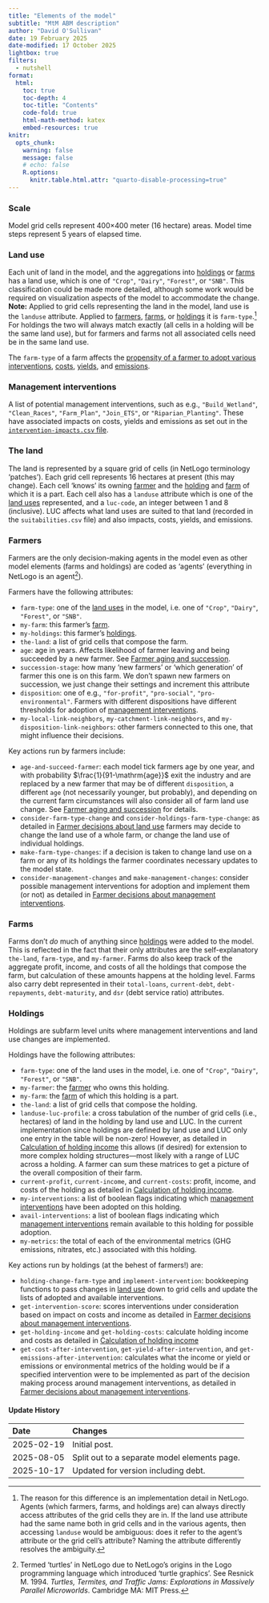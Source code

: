 ```yaml
---
title: "Elements of the model"
subtitle: "MtM ABM description"
author: "David O'Sullivan"
date: 19 February 2025
date-modified: 17 October 2025
lightbox: true
filters: 
  - nutshell
format:
  html:
    toc: true
    toc-depth: 4
    toc-title: "Contents"
    code-fold: true
    html-math-method: katex
    embed-resources: true
knitr:
  opts_chunk: 
    warning: false
    message: false
    # echo: false
    R.options: 
      knitr.table.html.attr: "quarto-disable-processing=true"
---
```


### Scale
Model grid cells represent 400&times;400 meter (16 hectare) areas. Model time steps represent 5 years of elapsed time.

### Land use
Each unit of land in the model, and the aggregations into [holdings](#holdings) or [farms](#farms) has a land use, which is one of `"Crop"`, `"Dairy"`, `"Forest"`, or `"SNB"`. This classification could be made more detailed, although some work would be required on visualization aspects of the model to accommodate the change. **Note:** Applied to grid cells representing the land in the model, land use is the `landuse` attribute. Applied to [farmers](#farmers), [farms](#farms), or [holdings](#holdings) it is `farm-type`.[^1] For holdings the two will always match exactly (all cells in a holding will be the same land use), but for farmers and farms not all associated cells need be in the same land use. 

[^1]: The reason for this difference is an implementation detail in NetLogo. Agents (which farmers, farms, and holdings are) can always directly access attributes of the grid cells they are in. If the land use attribute had the same name both in grid cells and in the various agents, then accessing `landuse` would be ambiguous: does it refer to the agent's attribute or the grid cell's attribute? Naming the attribute differently resolves the ambiguity.

The `farm-type` of a farm affects the [propensity of a farmer to adopt various interventions](05-farmer-decisions-interventions.qmd), [costs](02-calculation-of-holding-income.qmd#costs), [yields](02-calculation-of-holding-income.qmd#yields), and [emissions](02-calculation-of-holding-income.qmd#emissions).

### Management interventions
A list of potential management interventions, such as e.g., `"Build_Wetland"`, `"Clean_Races"`, `"Farm_Plan"`, `"Join_ETS"`, or `"Riparian_Planting"`. These have associated impacts on costs, yields and emissions as set out in the [`intervention-impacts.csv` file](05-farmer-decisions-interventions.qmd#the-effect-of-interventions).

### The land
The land is represented by a square grid of cells (in NetLogo terminology 'patches'). Each grid cell represents 16 hectares at present (this may change). Each cell 'knows' its owning [farmer](#farmers) and the [holding](#holdings) and [farm](#farms) of which it is a part. Each cell also has a `landuse` attribute which is one of the [land uses](#land-use) represented, and a `luc-code`, an integer between 1 and 8 (inclusive). LUC affects what land uses are suited to that land (recorded in the `suitabilities.csv` file) and also impacts, costs, yields, and emissions. 

### Farmers
Farmers are the only decision-making agents in the model even as other model elements (farms and holdings) are coded as 'agents' (everything in NetLogo is an agent[^2]).

[^2]: Termed 'turtles' in NetLogo due to NetLogo's origins in the Logo programming language which introduced 'turtle graphics'. See Resnick M. 1994. _Turtles, Termites, and Traffic Jams: Explorations in Massively Parallel Microworlds_. Cambridge MA: MIT Press.

Farmers have the following attributes:

+ `farm-type`: one of the [land uses](#land-use) in the model, i.e. one of `"Crop"`, `"Dairy"`, `"Forest"`, or `"SNB"`.
+ `my-farm`: this farmer's [farm](#farms).
+ `my-holdings`: this farmer's [holdings](#holdings).
+ `the-land`: a list of grid cells that compose the farm.
+ `age`: age in years. Affects likelihood of farmer leaving and being succeeded by a new farmer. See [Farmer aging and succession](01c-farmer-aging-and-succession.qmd).
+ `succession-stage`: how many 'new farmers' or 'which generation' of farmer this one is on this farm. We don't spawn new farmers on succession, we just change their settings and increment this attribute
+ `disposition`: one of e.g., `"for-profit"`, `"pro-social"`, `"pro-environmental"`. Farmers with different dispositions have different thresholds for adoption of [management interventions](#management-interventions).
+ `my-local-link-neighbors`, `my-catchment-link-neighbors`, and `my-disposition-link-neighbors`: other farmers connected to this one, that might influence their decisions.

Key actions run by farmers include:

+ `age-and-succeed-farmer`: each model tick farmers age by one year, and with probability $\frac{1}{91-\mathrm{age}}$ exit the industry and are replaced by a new farmer that may be of different `disposition`, a different `age` (not necessarily younger, but probably), and depending on the current farm circumstances will also consider all of farm land use change. See [Farmer aging and succession](01c-farmer-aging-and-succession.qmd) for details.
+ `consider-farm-type-change` and `consider-holdings-farm-type-change`: as detailed in [Farmer decisions about land use](04-farmer-decisions-land-use-change.qmd) farmers may decide to change the land use of a whole farm, or change the land use of individual holdings.
+ `make-farm-type-changes`: if a decision is taken to change land use on a farm or any of its holdings the farmer coordinates necessary updates to the model state.
+ `consider-management-changes` and `make-management-changes`: consider possible management interventions for adoption and implement them (or not) as detailed in [Farmer decisions about management interventions](05-farmer-decisions-interventions.qmd).

### Farms
Farms don't _do_ much of anything since [holdings](#holdings) were added to the model. This is reflected in the fact that their only attributes are the self-explanatory `the-land`, `farm-type`, and `my-farmer`. Farms do also keep track of the aggregate profit, income, and costs of all the holdings that compose the farm, but calculation of these amounts happens at the holding level. Farms also carry debt represented in their `total-loans`, `current-debt`, `debt-repayments`, `debt-maturity`, and `dsr` (debt service ratio) attributes.

### Holdings
Holdings are subfarm level units where management interventions and land use changes are implemented. 

Holdings have the following attributes:

+ `farm-type`: one of the land uses in the model, i.e. one of `"Crop"`, `"Dairy"`, `"Forest"`, or `"SNB"`.
+ `my-farmer`: the [farmer](#farmers) who owns this holding.
+ `my-farm`: the [farm](#farms) of which this holding is a part.
+ `the-land`: a list of grid cells that compose the holding.
+ `landuse-luc-profile`: a cross tabulation of the number of grid cells (i.e., hectares) of land in the holding by land use and LUC. In the current implementation since holdings are defined by land use and LUC only one entry in the table will be non-zero! However, as detailed in [Calculation of holding income](02-calculation-of-holding-income.qmd) this allows (if desired) for extension to more complex holding structures&mdash;most likely with a range of LUC across a holding. A farmer can sum these matrices to get a picture of the overall composition of their farm.
+ `current-profit`, `current-income`, and `current-costs`: profit, income, and costs of the holding as detailed in [Calculation of holding income](02-calculation-of-holding-income.qmd).
+ `my-interventions`: a list of boolean flags indicating which [management interventions](#management-interventions) have been adopted on this holding.
+ `avail-interventions`: a list of boolean flags indicating which [management interventions](#management-interventions) remain available to this holding for possible adoption.
+ `my-metrics`: the total of each of the environmental metrics (GHG emissions, nitrates, etc.) associated with this holding.

Key actions run by holdings (at the behest of farmers!) are:

+ `holding-change-farm-type` and `implement-intervention`: bookkeeping functions to pass changes in [land use](#land-use) down to grid cells and update the lists of adopted and available interventions.
+ `get-intervention-score`: scores interventions under consideration based on impact on costs and income as detailed in [Farmer decisions about management interventions](05-farmer-decisions-interventions.qmd).
+ `get-holding-income` and `get-holding-costs`: calculate holding income and costs as detailed in [Calculation of holding income](02-calculation-of-holding-income.qmd)
+ `get-cost-after-intervention`, `get-yield-after-intervention`, and `get-emissions-after-intervention`: calculates what the income or yield or emissions or environmental metrics of the holding would be if a specified intervention were to be implemented as part of the decision making process around management interventions, as detailed in [Farmer decisions about management interventions](05-farmer-decisions-interventions.qmd).

::: {.callout-note collapse="true"}
#### Update History

| Date | Changes
|:-|:------
| 2025-02-19 | Initial post.                       
| 2025-08-05 | Split out to a separate model elements page.
| 2025-10-17 | Updated for version including debt.

:::

